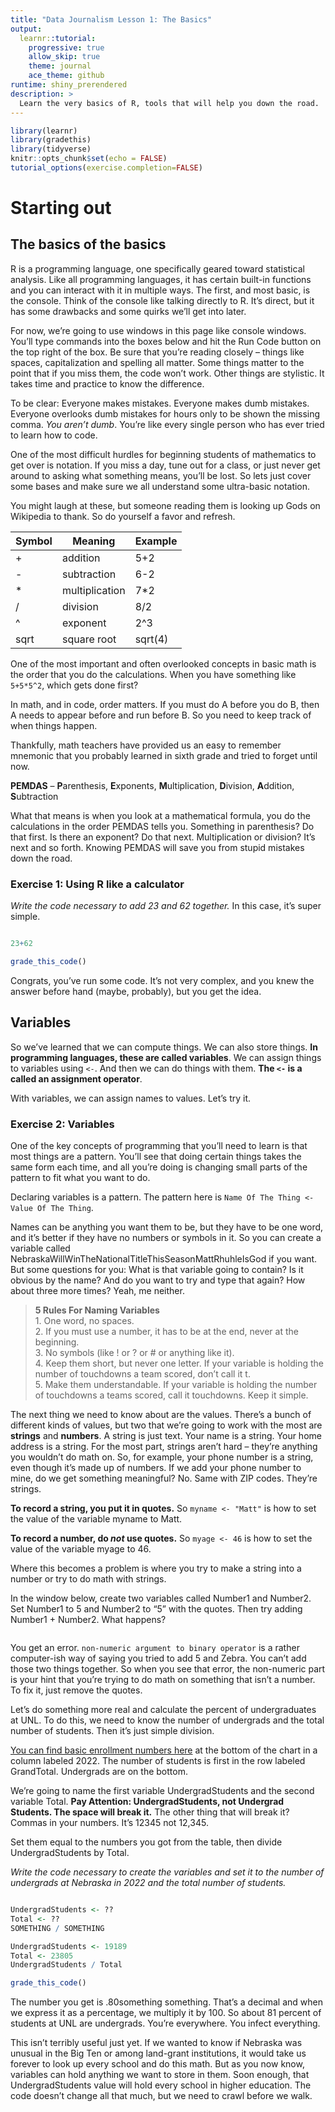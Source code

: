 ```yaml
---
title: "Data Journalism Lesson 1: The Basics"
output: 
  learnr::tutorial:
    progressive: true
    allow_skip: true
    theme: journal
    ace_theme: github
runtime: shiny_prerendered
description: >
  Learn the very basics of R, tools that will help you down the road.
---
```


```r
library(learnr)
library(gradethis)
library(tidyverse)
knitr::opts_chunk$set(echo = FALSE)
tutorial_options(exercise.completion=FALSE)
```

# Starting out

## The basics of the basics

R is a programming language, one specifically geared toward statistical analysis. Like all programming languages, it has certain built-in functions and you can interact with it in multiple ways. The first, and most basic, is the console. Think of the console like talking directly to R. It's direct, but it has some drawbacks and some quirks we'll get into later. 

For now, we're going to use windows in this page like console windows. You'll type commands into the boxes below and hit the Run Code button on the top right of the box. Be sure that you're reading closely -- things like spaces, capitalization and spelling all matter. Some things matter to the point that if you miss them, the code won't work. Other things are stylistic. It takes time and practice to know the difference.

To be clear: Everyone makes mistakes. Everyone makes dumb mistakes. Everyone overlooks dumb mistakes for hours only to be shown the missing comma. *You aren't dumb*. You're like every single person who has ever tried to learn how to code.

One of the most difficult hurdles for beginning students of mathematics to get over is notation. If you miss a day, tune out for a class, or just never get around to asking what something means, you'll be lost. So lets just cover some bases and make sure we all understand some ultra-basic notation.

You might laugh at these, but someone reading them is looking up Gods on Wikipedia to thank. So do yourself a favor and refresh.

|Symbol|Meaning|Example|
|------|-------|-------|
|+|addition|5+2|
|-|subtraction|6-2|
|* |multiplication|7*2|
|/|division|8/2|
|^|exponent|2^3|
|sqrt|square root|sqrt(4)|

One of the most important and often overlooked concepts in basic math is the order that you do the calculations. When you have something like `5+5*5^2`, which gets done first?

In math, and in code, order matters. If you must do A before you do B, then A needs to appear before and run before B. So you need to keep track of when things happen. 

Thankfully, math teachers have provided us an easy to remember mnemonic that you probably learned in sixth grade and tried to forget until now.

**PEMDAS** -- **P**arenthesis, **E**xponents, **M**ultiplication, **D**ivision, **A**ddition, **S**ubtraction  

What that means is when you look at a mathematical formula, you do the calculations in the order PEMDAS tells you. Something in parenthesis? Do that first. Is there an exponent? Do that next. Multiplication or division? It's next and so forth.  Knowing PEMDAS will save you from stupid mistakes down the road.

### Exercise 1: Using R like a calculator

*Write the code necessary to add 23 and 62 together.* In this case, it's super simple. 

```r

```
```r
23+62
```
```r
grade_this_code()
```

Congrats, you've run some code. It's not very complex, and you knew the answer before hand (maybe, probably), but you get the idea.

## Variables

So we've learned that we can compute things. We can also store things. **In programming languages, these are called variables**. We can assign things to variables using `<-`. And then we can do things with them. **The `<-` is a called an assignment operator**.

With variables, we can assign names to values. Let's try it.

### Exercise 2: Variables

One of the key concepts of programming that you'll need to learn is that most things are a pattern. You'll see that doing certain things takes the same form each time, and all you're doing is changing small parts of the pattern to fit what you want to do. 

Declaring variables is a pattern. The pattern here is `Name Of The Thing <- Value Of The Thing`. 

Names can be anything you want them to be, but they have to be one word, and it's better if they have no numbers or symbols in it. So you can create a variable called NebraskaWillWinTheNationalTitleThisSeasonMattRhuhleIsGod if you want. But some questions for you: What is that variable going to contain? Is it obvious by the name? And do you want to try and type that again? How about three more times? Yeah, me neither.

> **5 Rules For Naming Variables**<br>
 1. One word, no spaces.<br>
 2. If you must use a number, it has to be at the end, never at the beginning.<br> 
 3. No symbols (like ! or ? or # or anything like it).<br>
 4. Keep them short, but never one letter. If your variable is holding the number of touchdowns a team scored, don't call it t.<br> 
 5. Make them understandable. If your variable is holding the number of touchdowns a teams scored, call it touchdowns. Keep it simple.<br>
 
The next thing we need to know about are the values. There's a bunch of different kinds of values, but two that we're going to work with the most are **strings** and **numbers**. A string is just text. Your name is a string. Your home address is a string. For the most part, strings aren't hard -- they're anything you wouldn't do math on. So, for example, your phone number is a string, even though it's made up of numbers. If we add your phone number to mine, do we get something meaningful? No. Same with ZIP codes. They're strings.

**To record a string, you put it in quotes.** So `myname <- "Matt"` is how to set the value of the variable myname to Matt. 

**To record a number, do _not_ use quotes.** So `myage <- 46` is how to set the value of the variable myage to 46. 

Where this becomes a problem is where you try to make a string into a number or try to do math with strings. 

In the window below, create two variables called Number1 and Number2. Set Number1 to 5 and Number2 to "5" with the quotes. Then try adding Number1 + Number2. What happens? 

```r

```

You get an error. `non-numeric argument to binary operator` is a rather computer-ish way of saying you tried to add 5 and Zebra. You can't add those two things together. So when you see that error, the non-numeric part is your hint that you're trying to do math on something that isn't a number. To fix it, just remove the quotes.

Let's do something more real and calculate the percent of undergraduates at UNL. To do this, we need to know the number of undergrads and the total number of students. Then it's just simple division. 

[You can find basic enrollment numbers here](https://iea.unl.edu/publication/fact-book) at the bottom of the chart in a column labeled 2022. The number of students is first in the row labeled GrandTotal. Undergrads are on the bottom. 

We're going to name the first variable UndergradStudents and the second variable Total. **Pay Attention: UndergradStudents, not Undergrad Students. The space will break it.** The other thing that will break it? Commas in your numbers. It's 12345 not 12,345.

Set them equal to the numbers you got from the table, then divide UndergradStudents by Total.

*Write the code necessary to create the variables and set it to the number of undergrads at Nebraska in 2022 and the total number of students.*

```r

```
```r
UndergradStudents <- ??
Total <- ??
SOMETHING / SOMETHING
```
```r
UndergradStudents <- 19189
Total <- 23805
UndergradStudents / Total
```
```r
grade_this_code()
```

The number you get is .80something something. That's a decimal and when we express it as a percentage, we multiply it by 100. So about 81 percent of students at UNL are undergrads. You're everywhere. You infect everything. 

This isn't terribly useful just yet. If we wanted to know if Nebraska was unusual in the Big Ten or among land-grant institutions, it would take us forever to look up every school and do this math. But as you now know, variables can hold anything we want to store in them. Soon enough, that UndergradStudents value will hold every school in higher education. The code doesn't change all that much, but we need to crawl before we walk.
